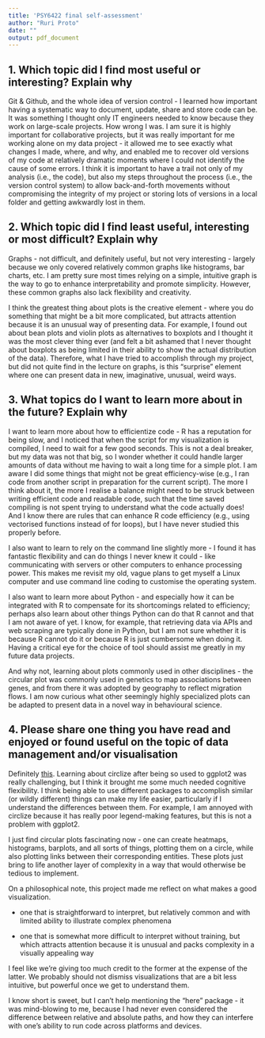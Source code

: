 ```yaml
---
title: 'PSY6422 final self-assessment'
author: "Ruri Proto"
date: ""
output: pdf_document
---
```


## 1. Which topic did I find most useful or interesting? Explain why
Git & Github, and the whole idea of version control - I learned how important having a systematic way to document, update, share and store code can be. It was something I thought only IT engineers needed to know because they work on large-scale projects. How wrong I was. I am sure it is highly important for collaborative projects, but it was really important for me working alone on my data project - it allowed me to see exactly what changes I made, where, and why, and enabled me to recover old versions of my code at relatively dramatic moments where I could not identify the cause of some errors. I think it is important to have a trail not only of my analysis (i.e., the code), but also my steps throughout the process (i.e., the version control system) to allow back-and-forth movements without compromising the integrity of my project or storing lots of versions in a local folder and getting awkwardly lost in them.

## 2. Which topic did I find least useful, interesting or most difficult? Explain why
Graphs - not difficult, and definitely useful, but not very interesting - largely because we only covered relatively common graphs like histograms, bar charts, etc. I am pretty sure most times relying on a simple, intuitive graph is the way to go to enhance interpretability and promote simplicity. However, these common graphs also lack flexibility and creativity.

I think the greatest thing about plots is the creative element - where you do something that might be a bit more complicated, but attracts attention because it is an unusual way of presenting data. For example, I found out about bean plots and violin plots as alternatives to boxplots and I thought it was the most clever thing ever (and felt a bit ashamed that I never thought about boxplots as being limited in their ability to show the actual distribution of the data). Therefore, what I have tried to accomplish through my project, but did not quite find in the lecture on graphs, is this "surprise" element where one can present data in new, imaginative, unusual, weird ways.

## 3. What topics do I want to learn more about in the future? Explain why
I want to learn more about how to efficientize code - R has a reputation for being slow, and I noticed that when the script for my visualization is compiled, I need to wait for a few good seconds. This is not a deal breaker, but my data was not that big, so I wonder whether it could handle larger amounts of data without me having to wait a long time for a simple plot. I am aware I did some things that might not be great efficiency-wise (e.g., I ran code from another script in preparation for the current script). The more I think about it, the more I realise a balance might need to be struck between writing efficient code and readable code, such that the time saved compiling is not spent trying to understand what the code actually does! And I know there are rules that can enhance R code efficiency (e.g., using vectorised functions instead of for loops), but I have never studied this properly before.

I also want to learn to rely on the command line slightly more - I found it has fantastic flexibility and can do things I never knew it could - like communicating with servers or other computers to enhance processing power. This makes me revisit my old, vague plans to get myself a Linux computer and use command line coding to customise the operating system.

I also want to learn more about Python - and especially how it can be integrated with R to compensate for its shortcomings related to efficiency; perhaps also learn about other things Python can do that R cannot and that I am not aware of yet. I know, for example, that retrieving data via APIs and web scraping are typically done in Python, but I am not sure whether it is because R cannot do it or because R is just cumbersome when doing it. Having a critical eye for the choice of tool should assist me greatly in my future data projects.

And why not, learning about plots commonly used in other disciplines - the circular plot was commonly used in genetics to map associations between genes, and from there it was adopted by geography to reflect migration flows. I am now curious what other seemingly highly specialized plots can be adapted to present data in a novel way in behavioural science. 

## 4. Please share one thing you have read and enjoyed or found useful on the topic of data management and/or visualisation
Definitely [this](https://jokergoo.github.io/circlize_book/book/). Learning about circlize after being so used to ggplot2 was really challenging, but I think it brought me some much needed cognitive flexibility. I think being able to use different packages to accomplish similar (or wildly different) things can make my life easier, particularly if I understand the differences between them. For example, I am annoyed with circlize because it has really poor legend-making features, but this is not a problem with ggplot2.

I just find circular plots fascinating now - one can create heatmaps, histograms, barplots, and all sorts of things, plotting them on a circle, while also plotting links between their corresponding entities. These plots just bring to life another layer of complexity in a way that would otherwise be tedious to implement.

On a philosophical note, this project made me reflect on what makes a good visualization. 

* one that is straightforward to interpret, but relatively common and with limited ability to illustrate complex phenomena

* one that is somewhat more difficult to interpret without training, but which attracts attention because it is unusual and packs complexity in a visually appealing way

I feel like we're giving too much credit to the former at the expense of the latter. We probably should not dismiss visualizations that are a bit less intuitive, but powerful once we get to understand them.

I know short is sweet, but I can't help mentioning the "here" package - it was mind-blowing to me, because I had never even considered the difference between relative and absolute paths, and how they can interfere with one's ability to run code across platforms and devices.